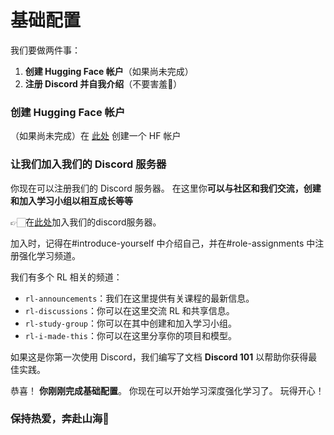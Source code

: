 # 基础配置

我们要做两件事：

1. **创建 Hugging Face 帐户**（如果尚未完成）
2. **注册 Discord 并自我介绍**（不要害羞🤗）

### 创建 Hugging Face 帐户

（如果尚未完成）在 <a href="https://huggingface.co/join">此处</a> 创建一个 HF 帐户

### 让我们加入我们的 Discord 服务器

你现在可以注册我们的 Discord 服务器。 在这里你**可以与社区和我们交流，创建和加入学习小组以相互成长等等**

👉🏻在<a href="https://discord.gg/ydHrjt3WP5">此处</a>加入我们的discord服务器。

加入时，记得在#introduce-yourself 中介绍自己，并在#role-assignments 中注册强化学习频道。

我们有多个 RL 相关的频道：

- `rl-announcements`：我们在这里提供有关课程的最新信息。
- `rl-discussions`：你可以在这里交流 RL 和共享信息。
- `rl-study-group`：你可以在其中创建和加入学习小组。
- `rl-i-made-this`：你可以在这里分享你的项目和模型。

如果这是你第一次使用 Discord，我们编写了文档 **Discord 101** 以帮助你获得最佳实践。

恭喜！ **你刚刚完成基础配置**。 你现在可以开始学习深度强化学习了。 玩得开心！


### 保持热爱，奔赴山海🤗